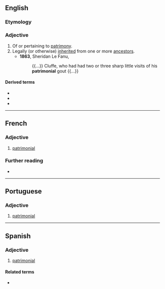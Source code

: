 ==English==

===Etymology===
{{suffix|en|patrimony|al}}

===Adjective===
{{en-adj|-}}

# Of or pertaining to [[patrimony]].
# Legally (or otherwise) [[inherited]] from one or more [[ancestor]]s.
#* '''1863''', Sheridan Le Fanu, ''{{w|The House by the Churchyard}}''
#*: {{...}} Cluffe, who had had two or three sharp little visits of his '''patrimonial''' gout {{...}}

====Derived terms====
* {{l|en|neopatrimonial}}
* {{l|en|patrimonialism}}
* {{l|en|patrimonially}}

----

==French==

===Adjective===
{{fr-adj}}

# [[#English|patrimonial]]

===Further reading===
* {{R:TLFi}}

----

==Portuguese==

===Adjective===
{{pt-adj|patrimonia|l}}

# [[#English|patrimonial]]

----

==Spanish==

===Adjective===
{{es-adj|pl=patrimoniales}}

# [[#English|patrimonial]]

====Related terms====
* {{l|es|patrimonio}}